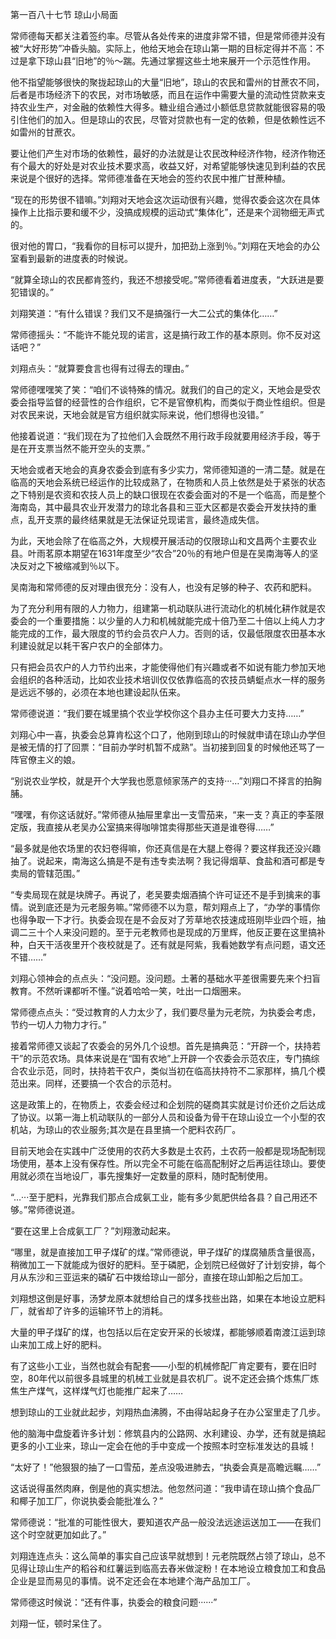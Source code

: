 

第一百八十七节 琼山小局面

常师德每天都关注着签约率。尽管从各处传来的进度非常不错，但是常师德并没有被“大好形势”冲昏头脑。实际上，他给天地会在琼山第一期的目标定得并不高：不过是拿下琼山县“旧地”的％～踹。先通过掌握这些土地来展开一个示范性作用。

他不指望能够很快的聚拢起琼山的大量“旧地”，琼山的农民和雷州的甘蔗农不同，后者是市场经济下的农民，对市场敏感，而且在运作中需要大量的流动性贷款来支持农业生产，对金融的依赖性大得多。糖业组合通过小额低息贷款就能很容易的吸引住他们的加入。但是琼山的农民，尽管对贷款也有一定的依赖，但是依赖性远不如雷州的甘蔗农。

要让他们产生对市场的依赖性，最好的办法就是让农民改种经济作物，经济作物还有个最大的好处是对农业技术要求高，收益又好，对希望能够快速见到利益的农民来说是个很好的选择。常师德准备在天地会的签约农民中推广甘蔗种植。

“现在的形势很不错嘛。”刘翔对天地会这次运动很有兴趣，觉得农委会这次在具体操作上比指示要和缓不少，没搞成规模的运动式“集体化”，还是来个润物细无声式的。

很对他的胃口，“我看你的目标可以提升，加把劲上涨到％。”刘翔在天地会的办公室看到最新的进度表的时候说。

“就算全琼山的农民都肯签约，我还不想接受呢。”常师德看着进度表，“大跃进是要犯错误的。”

刘翔笑道：“有什么错误？我们又不是搞强行一大二公式的集体化……”

常师德摇头：“不能许不能兑现的诺言，这是搞行政工作的基本原则。你不反对这话吧？”

刘翔点头：“就算要食言也得有过得去的理由。”

常师德嘿嘿笑了笑：“咱们不谈特殊的情况。就我们的自己的定义，天地会是受农委会指导监督的经营性的合作组织，它不是官僚机构，而类似于商业性组织。但是对农民来说，天地会就是官方组织就实际来说，他们想得也没错。”

他接着说道：“我们现在为了拉他们入会既然不用行政手段就要用经济手段，等于是在开支票当然不能开空头的支票。”

天地会或者天地会的真身农委会到底有多少实力，常师德知道的一清二楚。就是在临高的天地会系统已经运作的比较成熟了，在物质和人员上依然是处于紧张的状态之下特别是农资和农技人员上的缺口很现在农委会面对的不是一个临高，而是整个海南岛，其中最具农业开发潜力的琼北各县和三亚大区都是农委会开发扶持的重点，乱开支票的最终结果就是无法保证兑现诺言，最终造成失信。

为此，天地会除了在临高之外，大规模开展活动的仅限琼山和文昌两个主要农业县。叶雨茗原本期望在1631年度至少“农合”20％的有地户但是在吴南海等人的坚决反对之下被缩减到％以下。

吴南海和常师德的反对理由很充分：没有人，也没有足够的种子、农药和肥料。

为了充分利用有限的人力物力，组建第一机动联队进行流动化的机械化耕作就是农委会的一个重要措施：以少量的人力和机械就能完成十倍乃至二十倍以上纯人力才能完成的工作，最大限度的节约会员农户人力。否则的话，仅最低限度农田基本水利建设就足以耗干客户农户的全部体力。

只有把会员农户的人力节约出来，才能使得他们有兴趣或者不如说有能力参加天地会组织的各种活动，比如农业技术培训仅仅依靠临高的农技员蜻蜓点水一样的服务是远远不够的，必须在本地也建设起队伍来。

常师德说道：“我们要在城里搞个农业学校你这个县办主任可要大力支持……”

刘翔心中一喜，执委会总算肯松这个口了，他刚到琼山的时候就申请在琼山办学但是被无情的打了回票：“目前办学时机暂不成熟”。当初接到回复的时候他还骂了一阵官僚主义的娘。

“别说农业学校，就是开个大学我也愿意倾家荡产的支持···…”刘翔口不择言的拍胸脯。

“嘿嘿，有你这话就好。”常师德从抽屉里拿出一支雪茄来，“来一支？真正的李荃限定版，我直接从老吴办公室搞来得咖啡馆卖得那些天道是谁卷得……”

“最多就是他农场里的农妇卷得嘛，你还真信是在大腿上卷得？要这样我还没兴趣抽了。说起来，南海这么搞是不是有违专卖法啊？我记得烟草、食盐和酒可都是专卖局的管辖范围。”

“专卖局现在就是块牌子。再说了，老吴要卖烟酒搞个许可证还不是手到擒来的事情。说到底还是为元老服务嘛。”常师德不以为意，帮刘翔点上了，“办学的事情你也得争取一下才行。执委会现在是不会反对了芳草地农技速成班刚毕业四个班，抽调二三十个人来没问题的。至于元老教师也是现成的万里辉，他反正要在这里搞补种，白天干活夜里开个夜校就是了。还有就是阿紫，我看她数学有点问题，语文还不错……”

刘翔心领神会的点点头：“没问题。没问题。土著的基础水平差很需要先来个扫盲教育。不然听课都听不懂。”说着哈哈一笑，吐出一口烟圈来。

常师德点点头：“受过教育的人力太少了，我们要尽量为元老院，为执委会考虑，节约一切人力物力才行。”

接着常师德又谈起了农委会的另外几个设想。首先是搞典范：“开辟一个，扶持若干”的示范农场。具体来说是在“国有农地”上开辟一个农委会示范农庄，专门搞综合农业示范，同时，扶持若干农户，类似当初在临高扶持符不二家那样，搞几个模范出来。同样，还要搞一个农合的示范村。

这是政策上的，在物质上，农委会经过和企划院的磋商其实就是讨价还价之后达成了协议。以第一海上机动联队的一部分人员和设备为骨干在琼山设立一个小型的农机站，为琼山的农业服务;其次是在县里搞一个肥料农药厂。

目前天地会在实践中广泛使用的农药大多数是土农药，土农药一般都是现场配制现场使用，基本上没有保存性。所以完全不可能在临高配制好之后再运往琼山。要使用就必须在当地设厂，事先搜集好一定数量的原料，随时配制使用。

“…···至于肥料，光靠我们那点合成氨工业，能有多少氮肥供给各县？自己用还不够。”常师德说道。

“要在这里上合成氨工厂？”刘翔激动起来。

“哪里，就是直接加工甲子煤矿的煤。”常师德说，甲子煤矿的煤腐殖质含量很高，稍微加工一下就能成为很好的肥料。至于磷肥，企划院已经做好了计划安排，每个月从东沙和三亚运来的磷矿石中拨给琼山一部分，直接在琼山卸船之后加工。

刘翔想这倒是好事，汤梦龙原本就想给自己的煤多找些出路，如果在本地设立肥料厂，就省却了许多的运输环节上的消耗。

大量的甲子煤矿的煤，也包括以后在定安开采的长坡煤，都能够顺着南渡江运到琼山来加工成上好的肥料。

有了这些小工业，当然也就会有配套——小型的机械修配厂肯定要有，要在旧时空，80年代以前很多县城里的机械工业就是县农机厂。说不定还会搞个炼焦厂炼焦生产煤气，这样煤气灯也能推广起来了……

想到琼山的工业就此起步，刘翔热血沸腾，不由得站起身子在办公室里走了几步。

他的脑海中盘旋着许多计划：修筑县内的公路网、水利建设、办学，还有就是搞起更多的小工业来，琼山一定会在他的手中变成一个按照本时空标准发达的县城！

“太好了！”他狠狠的抽了一口雪茄，差点没吸进肺去，“执委会真是高瞻远瞩……”

这话说得虽然肉麻，倒是他的真实想法。他忽然问道：“我申请在琼山搞个食品厂和椰子加工厂，你说执委会能批准么？”

常师德说：“批准的可能性很大，要知道农产品一般没法远途运送加工——在我们这个时空就更加如此了。”

刘翔连连点头：这么简单的事实自己应该早就想到！元老院既然占领了琼山，总不见得让琼山生产的稻谷和红薯运到临高去舂米做淀粉！在本地设立粮食加工和食品企业是显而易见的事情。说不定还会在本地建个海产品加工厂。

常师德这时候说：“还有件事，执委会的粮食问题······”

刘翔一怔，顿时呆住了。

